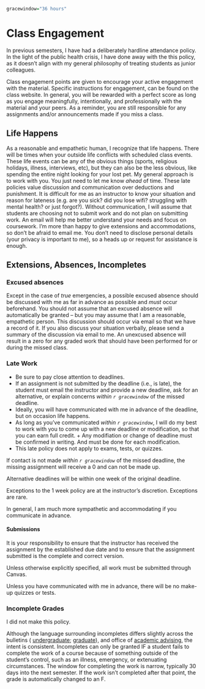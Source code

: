 ```r
gracewindow="36 hours"
```

# Class Engagement

In previous semesters, I have had a deliberately hardline attendance policy. 
In the light of the public health crisis, I have done away with the this policy, as it doesn't align with my general philosophy of treating students as junior colleagues. 

Class engagement points are given to encourage your active engagement with the material. 
Specific instructions for engagement, can be found on the class website. In general, you will be rewarded with a perfect score as long as you engage meaningfully, intentionally, and professionally with the material and your peers. As a reminder, you are still responsible for any assignments and/or announcements made if you miss a class.


## Life Happens

As a reasonable and empathetic human, I recognize that life happens. 
There will be times when your outside life conflicts with scheduled class events. 
These life events can be any of the obvious things (sports, religious holidays, illness, interviews, etc), but they can also be the less obvious, like spending the entire night looking for your lost pet. 
My general approach is to work with you. You just need to let me know *ahead* of time. 
These late policies value discussion and communication over deductions and punishment. 
It is difficult for me as an instructor to know your situation and reason for lateness (e.g. are you sick? did you lose wifi? struggling with mental health? or just forgot?). 
Without communication, I will assume that students are choosing not to submit work and do not plan on submitting work. 
An email will help me better understand your needs and focus on coursework. 
I'm more than happy to give extensions and accommodations, so don't be afraid to email me. 
You don't need to disclose personal details (your privacy is important to me), so a heads up or request for assistance is enough.


##  Extensions, Absences, Incompletes

### Excused absences

Except in the case of *true* emergencies, a possible excused absence should be discussed with me as far in advance as possible and *must* occur beforehand. 
You should not assume that an excused absence will automatically be granted -- but you may assume that I am a reasonable, empathetic person. 
This discussion should occur via email so that we have a record of it.
If you also discuss your situation verbally, please send a summary of the discussion via email to me. 
An unexcused absence will result in a zero for any graded work that should have been performed for or during the missed class. 


### Late Work

+ Be sure to pay close attention to deadlines. 
+ If an assignment is not submitted by the deadline (i.e., is late), the student must email the instructor and provide a new deadline, ask for an alternative, or explain concerns *within `r gracewindow`* of the missed deadline. 
+ Ideally, you will have communicated with me in advance of the deadline, but on occasion life happens. 
+ As long as you've communicated *within `r gracewindow`*, I will do my best to work with you to come up with a new deadline or modification, so that you can earn full credit. + Any modifiation or change of deadline must be confirmed in writing. And must be done for each modification.
+ This late policy does not apply to exams, tests, or quizzes. 

If contact is not made *within `r gracewindow`* of the missed deadline, the missing assignment will receive a 0 and can not be made up. 

Alternative deadlines will be within one week of the original deadline. 

Exceptions to the 1 week policy are at the instructor's discretion. Exceptions are rare.

In general, I am much more sympathetic and accommodating if you communicate in advance.

#### Submissions

It is your responsibility to ensure that the instructor has received the assignment by the established due date and to ensure that the assignment submitted is the complete and correct version. 

Unless otherwise explicitly specified, all work must be submitted through Canvas.

Unless you have communicated with me in advance, there will be no make-up quizzes or tests.


### Incomplete Grades

I did not make this policy. 

Although the language surrounding incompletes differs slightly across the bulletins ( [undergraduate](https://bulletin.wfu.edu/undergraduate/procedures/exams-grading/#:~:text=Incomplete%20Grade); [graduate](https://bulletin.wfu.edu/graduate/procedures/grading/#:~:text=Grade%20of%20I)), and office of [academic advising]( https://advising.wfu.edu/academic-challenges/incompletes/), the intent is consistent. 
Incompletes can only be granted IF a student fails to complete the work of a course because of something outside of the student's control, such as an illness, emergency, or extenuating circumstances. The window for completing the work is narrow, typically 30 days into the next semester. If the work isn't completed after that point, the grade is automatically changed to an F. 


